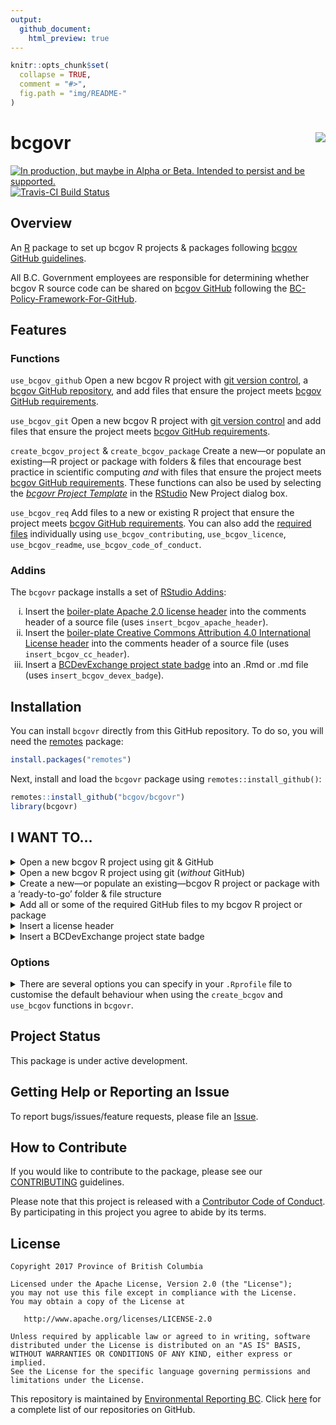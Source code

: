 ```yaml
---
output:
  github_document:
    html_preview: true
---
```


<!-- README.md is generated from README.Rmd. Please edit README.Rmd (this file) -->

```r
knitr::opts_chunk$set(
  collapse = TRUE,
  comment = "#>",
  fig.path = "img/README-"
)

```

# bcgovr <img src="img/logo.png" align="right" />

<div id="devex-badge"><a rel="Delivery" href="https://github.com/BCDevExchange/assets/blob/master/README.md"><img alt="In production, but maybe in Alpha or Beta. Intended to persist and be supported." style="border-width:0" src="https://assets.bcdevexchange.org/images/badges/delivery.svg" title="In production, but maybe in Alpha or Beta. Intended to persist and be supported." /></a>[![Travis-CI Build Status](https://travis-ci.org/bcgov/bcgovr.svg?branch=master)](https://travis-ci.org/bcgov/bcgovr)</div>


## Overview

An [R](http://r-project.org) package to set up bcgov R projects & packages following [bcgov GitHub guidelines](https://github.com/bcgov/BC-Policy-Framework-For-GitHub). 

All B.C. Government employees are responsible for determining whether bcgov R source code can be shared on [bcgov GitHub](https://github.com/bcgov) following the [BC-Policy-Framework-For-GitHub](https://github.com/bcgov/BC-Policy-Framework-For-GitHub).

## Features

### Functions
`use_bcgov_github` Open a new bcgov R project with [git version control](https://git-scm.com/), a [bcgov GitHub repository](https://github.com/bcgov), and add files that ensure the project meets [bcgov GitHub requirements](https://github.com/bcgov/BC-Policy-Framework-For-GitHub/blob/master/BC-Gov-Org-HowTo/Cheatsheet.md).

`use_bcgov_git` Open a new bcgov R project with [git version control](https://git-scm.com/) and add files that ensure the project meets [bcgov GitHub requirements](https://github.com/bcgov/BC-Policy-Framework-For-GitHub/blob/master/BC-Gov-Org-HowTo/Cheatsheet.md).

`create_bcgov_project` & `create_bcgov_package` Create a new&mdash;or populate an existing&mdash;R project or package with folders & files that encourage best practice in scientific computing _and_ with files that ensure the project meets [bcgov GitHub requirements](https://github.com/bcgov/BC-Policy-Framework-For-GitHub/blob/master/BC-Gov-Org-HowTo/Cheatsheet.md). These functions can also be used by selecting the [*bcgovr Project Template*](#analysis-and-package-templates) in the [RStudio](https://www.rstudio.com/) New Project dialog box.

`use_bcgov_req` Add files to a new or existing R project that ensure the project meets [bcgov GitHub requirements](https://github.com/bcgov/BC-Policy-Framework-For-GitHub/blob/master/BC-Gov-Org-HowTo/Cheatsheet.md). You can also add the [required files](https://github.com/bcgov/BC-Policy-Framework-For-GitHub/blob/master/BC-Gov-Org-HowTo/Cheatsheet.md) individually using `use_bcgov_contributing`, `use_bcgov_licence`, `use_bcgov_readme`, `use_bcgov_code_of_conduct`.


### Addins

The `bcgovr` package installs a set of [RStudio Addins](https://rstudio.github.io/rstudioaddins/):

(i) Insert the [boiler-plate Apache 2.0 license header](https://github.com/bcgov/BC-Policy-Framework-For-GitHub/blob/master/BC-Open-Source-Development-Employee-Guide/Licenses.md) into the comments header of a source file (uses `insert_bcgov_apache_header`).
(ii) Insert the [boiler-plate Creative Commons Attribution 4.0 International License header](https://github.com/bcgov/BC-Policy-Framework-For-GitHub/blob/master/BC-Open-Source-Development-Employee-Guide/Licenses.md) into the comments header of a source file (uses `insert_bcgov_cc_header`).
(iii) Insert a [BCDevExchange project state badge](https://github.com/BCDevExchange/assets/blob/master/README.md) into an .Rmd or .md file (uses `insert_bcgov_devex_badge`).

## Installation 

You can install `bcgovr` directly from this GitHub repository. To do so, you will need the [remotes](https://cran.r-project.org/web/packages/remotes/index.html) package:

```r
install.packages("remotes")
```

Next, install and load the `bcgovr` package using `remotes::install_github()`:

```r
remotes::install_github("bcgov/bcgovr")
library(bcgovr)
```


## I WANT TO...


<details><summary>Open a new bcgov R project using git & GitHub</summary>
</details>

<details><summary>Open a new bcgov R project using git (_without_ GitHub)</summary>
</details>

<details><summary>Create a new&mdash;or populate an existing&mdash;bcgov R project or package with a 'ready-to-go' folder & file structure </summary>

Start a New Project in RStudio: New Project -> New Directory -> BC Gov Project/Package. Confirm the local location of the project in the _Directory Name_ field. Check/uncheck and fill in the other fields as relevant to the project, and click 'Create Project'. The template `bcgovr` files and folders will be created in the new directory. For using different project templates, see the [Options](#options) section below.

![](img/bcgovr_proj_templat.gif)

The result is a 'ready-to-go' local directory for a new R project:

![](img/analysis_skeleton_output.PNG)

As an alternative to using the 'New Project -> ...' dialogue box in RStudio, you can use the R console and `bcgovr::create_bcgov_project()` to create a new local project. Be sure to either specify your local directory using the `path` argument, or `setwd("C:/my_bcgov_analysis")` before running `create_bcgov_project()`. Type `?create_bcgov_project` in the R console for help.

```r
bcgovr::bcgovr::create_bcgov_project(path = "C:\_dev\bcgovr_analysis") 
```

The `create_bcgov_package()` function is used the same way as `create_bcgov_project()` but will create all the files & folders to get started on creating an R package. Type `?create_bcgov_package` in the R console for help. The [R packages](http://r-pkgs.had.co.nz/) book by Hadley Wickham is an incredible resource if you are looking to create packages.
</details>


</details>

<details><summary>Add all or some of the required GitHub files to my bcgov R project or package</summary>
<br />
Add the [bcgov GitHub required](https://github.com/bcgov/BC-Policy-Framework-For-GitHub/blob/master/BC-Gov-Org-HowTo/Cheatsheet.md) files&mdash;a LICENSE, a README, a CODE OF CONDUCT and a CONTRIBUTING file&mdash;to any new or existing bcgov R project or package using `use_bcgov_req()`. Type `?use_bcgov_req` in the R console for help.

You can use the `licence`, `coc_email` & `rmarkdown` arguments to change the default Apache 2.0 licence, add your contact details to the Code of Conduct, or decline a README.Rmd file&mdash;maybe you only want a README.md?

```r
use_bcgov_req(licence="cc-by", rmarkdown=FALSE, coc_email="my.email@gov.bc.ca")
```

You can also add the individual required files as needed using:

```r
use_bcgov_licence()
use_bcgov_readme()
use_bcgov_contributing()
use_bcgov_code_of_conduct(coc_email="my.email@gov.bc.ca")
```
</details>

<details><summary>Insert a license header</summary>
<br />
Need to insert that Apache 2.0 or Creative Commons licence header to a source file? Just click-click:
<br />
![](img/bcgovr_addin_example.gif)

You can also use `insert_bcgov_apache_header()` or `insert_bcgov_cc_header()`.
</details>

<details><summary>Insert a BCDevExchange project state badge</summary>
<br />
Need to add a Project State Badge to your README file? Just click-click-click:
<br />
![](img/bcgovr_addin_example2.gif)

You can also use `insert_bcgov_devex_badge("inspiration")`. Type `?insert_bcgov_devex_badge` in the R console for the list of badge options and other help.
</details>


### Options

<details><summary>There are several options you can specify in your `.Rprofile` file to customise the default behaviour when using the `create_bcgov` and `use_bcgov` functions in `bcgovr`.</summary>

* `bcgovr.coc.email`: Code of Conduct contact email address
* `bcgovr.dir.struct`: Alternative project directory structure. This should be specified as
    a character vector of directory and file paths (relative to the root of the project). 
    Directories should be identified by having a trailing forward-slash (e.g., `"dir/"`).
    
    The default is: `c("out/", "graphics/", "data/", "01_load.R", "02_clean.R", "03_analysis.R", "04_output.R", "internal.R", "run_all.R")`.

To make use of these options, there should be a section in your `.Rprofile` file that looks something like this:

```r
if (interactive()) {
    options("bcgovr.coc.email" = "my.email@gov.bc.ca")
    options("bcgvor.dir.struct" = c("doc/", "data/", "results/", "src/01_load.R", "src/02_clean.R",
            "src/03_analysis.R", "src/04_output.R", "src/runall.R"))
} 
```
</details>


## Project Status

This package is under active development.


## Getting Help or Reporting an Issue

To report bugs/issues/feature requests, please file an [Issue](https://github.com/bcgov/bcgovr/issues/).


## How to Contribute

If you would like to contribute to the package, please see our 
[CONTRIBUTING](CONTRIBUTING.md) guidelines.

Please note that this project is released with a [Contributor Code of Conduct](CODE_OF_CONDUCT.md). By participating in this project you agree to abide by its terms.


## License

    Copyright 2017 Province of British Columbia

    Licensed under the Apache License, Version 2.0 (the "License");
    you may not use this file except in compliance with the License.
    You may obtain a copy of the License at 

       http://www.apache.org/licenses/LICENSE-2.0

    Unless required by applicable law or agreed to in writing, software
    distributed under the License is distributed on an "AS IS" BASIS,
    WITHOUT WARRANTIES OR CONDITIONS OF ANY KIND, either express or implied.
    See the License for the specific language governing permissions and
    limitations under the License.

This repository is maintained by [Environmental Reporting BC](http://www2.gov.bc.ca/gov/content?id=FF80E0B985F245CEA62808414D78C41B). Click [here](https://github.com/bcgov/EnvReportBC-RepoList) for a complete list of our repositories on GitHub.
